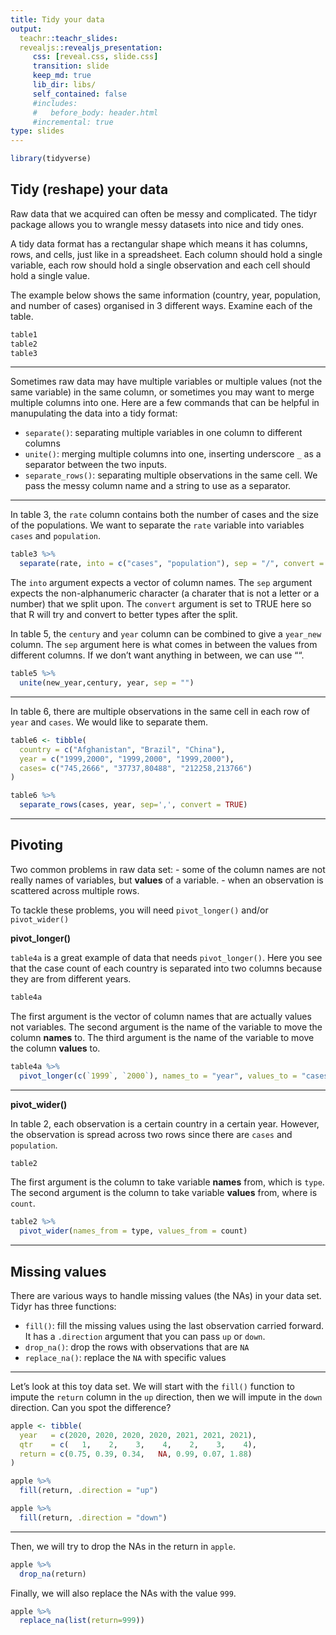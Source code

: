 ```yaml
---
title: Tidy your data
output:
  teachr::teachr_slides:
  revealjs::revealjs_presentation:
     css: [reveal.css, slide.css]
     transition: slide
     keep_md: true
     lib_dir: libs/
     self_contained: false
     #includes: 
     #   before_body: header.html
     #incremental: true
type: slides
---
```

```r
library(tidyverse)
```

## Tidy (reshape) your data

Raw data that we acquired can often be messy and complicated. The tidyr package allows you to wrangle messy datasets into nice and tidy ones.

A tidy data format has a rectangular shape which means it has columns, rows, and cells, just like in a spreadsheet. Each column should hold a single variable, each row should hold a single observation and each cell should hold a single value.

The example below shows the same information (country, year, population, and number of cases) organised in 3 different ways.
Examine each of the table.

```r
table1
table2
table3
```

---

Sometimes raw data may have multiple variables or multiple values (not the same variable) in the same column, or sometimes you may want to merge multiple columns into one. Here are a few commands that can be helpful in manupulating the data into a tidy format:

- `separate()`: separating multiple variables in one column to different columns
- `unite()`: merging multiple columns into one, inserting underscore `_` as a separator between the two inputs.
- `separate_rows()`: separating multiple observations in the same cell. We pass the messy column name and a string to use as a separator.

---

In table 3, the `rate` column contains both the number of cases and the size of the populations.
We want to separate the `rate` variable into variables `cases` and `population`. 

```r

table3 %>%
  separate(rate, into = c("cases", "population"), sep = "/", convert = TRUE)

```
The `into` argument expects a vector of column names. The `sep` argument expects the non-alphanumeric character (a charater that is not a letter or a number) that we split upon. The `convert` argument is set to TRUE here so that R will try and convert to better types after the split.


In table 5, the `century` and `year` column can be combined to give a `year_new` column.
The `sep` argument here is what comes in between the values from different columns. If we don't want anything in between, we can use "".

```r

table5 %>%
  unite(new_year,century, year, sep = "")

```

---

In table 6, there are multiple observations in the same cell in each row of `year` and `cases`. We would like to separate them.
```r

table6 <- tibble(
  country = c("Afghanistan", "Brazil", "China"),
  year = c("1999,2000", "1999,2000", "1999,2000"),
  cases= c("745,2666", "37737,80488", "212258,213766")
)

table6 %>%
  separate_rows(cases, year, sep=',', convert = TRUE)
```

---

## Pivoting

Two common problems in raw data set:
- some of the column names are not really names of variables, but **values** of a variable. 
- when an observation is scattered across multiple rows.

To tackle these problems, you will need `pivot_longer()` and/or `pivot_wider()`

**pivot_longer()**

`table4a` is a great example of data that needs `pivot_longer()`. Here you see that the case count of each country is separated into two columns because they are from different years.
```r
table4a
```

The first argument is the vector of column names that are actually values not variables.
The second argument is the name of the variable to move the column **names** to.
The third argument is the name of the variable to move the column **values** to.

```r
table4a %>% 
  pivot_longer(c(`1999`, `2000`), names_to = "year", values_to = "cases")
```

---

**pivot_wider()**

In table 2, each observation is a certain country in a certain year. However, the observation is spread across two rows since there are `cases` and `population`.

```r
table2
```

The first argument is the column to take variable **names** from, which is `type`.
The second argument is the column to take variable **values** from, where is `count`.

```r
table2 %>%
  pivot_wider(names_from = type, values_from = count)
```

---

## Missing values

There are various ways to handle missing values (the NAs) in your data set. Tidyr has three functions:

- `fill()`: fill the missing values using the last observation carried forward. It has a `.direction` argument that you can pass `up` or `down`.
- `drop_na()`: drop the rows with observations that are `NA`
- `replace_na()`: replace the `NA` with specific values

---

Let's look at this toy data set. We will start with the `fill()` function to impute the `return` column in the `up` direction, then we will impute in the `down` direction. Can you spot the difference?

```r
apple <- tibble(
  year   = c(2020, 2020, 2020, 2020, 2021, 2021, 2021),
  qtr    = c(   1,    2,    3,    4,    2,    3,    4),
  return = c(0.75, 0.39, 0.34,   NA, 0.99, 0.07, 1.88)
)

apple %>%
  fill(return, .direction = "up")

apple %>%
  fill(return, .direction = "down")
```

---

Then, we will try to drop the NAs in the return in `apple`.

```r
apple %>%
  drop_na(return)
```
 
Finally, we will also replace the NAs with the value `999`.
```r
apple %>%
  replace_na(list(return=999))
```
